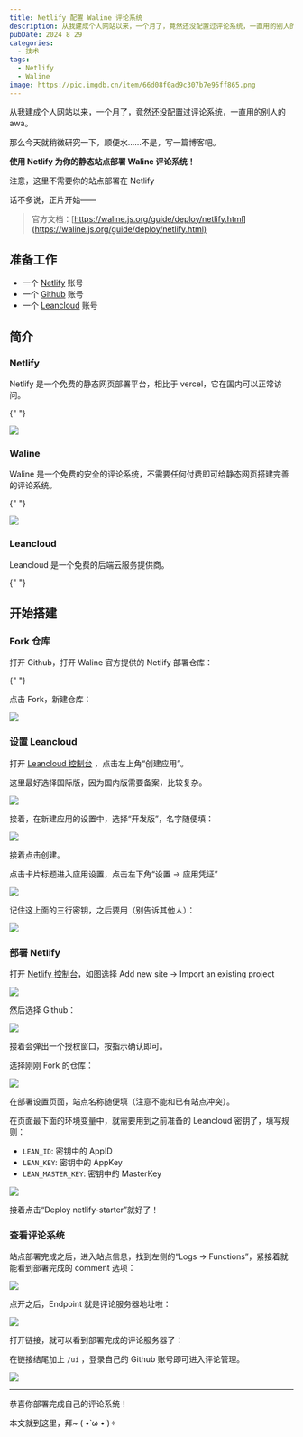 ```yaml
---
title: Netlify 配置 Waline 评论系统
description: 从我建成个人网站以来，一个月了，竟然还没配置过评论系统，一直用的别人的。那么今天就稍微研究一下，使用 netlify 配置 waline 评论系统！
pubDate: 2024 8 29
categories:
  - 技术
tags:
  - Netlify
  - Waline
image: https://pic.imgdb.cn/item/66d08f0ad9c307b7e95ff865.png
---
```




从我建成个人网站以来，一个月了，竟然还没配置过评论系统，一直用的别人的 awa。

那么今天就稍微研究一下，顺便水……不是，写一篇博客吧。

**使用 Netlify 为你的静态站点部署 Waline 评论系统！**

<Warning>注意，这里不需要你的站点部署在 Netlify</Warning>

话不多说，正片开始——

> 官方文档：[https://waline.js.org/guide/deploy/netlify.html](https://waline.js.org/guide/deploy/netlify.html)

## 准备工作

- 一个 [Netlify](https://netlify.com) 账号
- 一个 [Github](https://github.com) 账号
- 一个 [Leancloud](https://console.leancloud.app/apps) 账号

## 简介

### Netlify

Netlify 是一个免费的静态网页部署平台，相比于 vercel，它在国内可以正常访问。

<LinkCard
  title="Netlify"
  desc="https://app.netlify.com/"
  url="https://app.netlify.com/"
/>{" "}

![](https://tse2-mm.cn.bing.net/th/id/OIP-C.fVbgHQU3ZeoJErXovw5ghwAAAA?rs=1&pid=ImgDetMain)

### Waline

Waline 是一个免费的安全的评论系统，不需要任何付费即可给静态网页搭建完善的评论系统。

<LinkCard
  title="Waline"
  desc="https://waline.js.org/"
  url="https://waline.js.org/"
/>{" "}

![](https://pic.imgdb.cn/item/66d08f0ad9c307b7e95ff865.png)

### Leancloud

Leancloud 是一个免费的后端云服务提供商。

<LinkCard
  title="Leancloud"
  desc="https://console.leancloud.app/"
  url="https://console.leancloud.app/"
/>{" "}

## 开始搭建

### Fork 仓库

打开 Github，打开 Waline 官方提供的 Netlify 部署仓库：

<LinkCard
  title="netlify-starter"
  desc="https://github.com/walinejs/netlify-starter/"
  url="https://github.com/walinejs/netlify-starter/"
/>{" "}

点击 Fork，新建仓库：

![](https://waline.js.org/assets/netlify-1-CbGWaP5q.png)

### 设置 Leancloud

打开 [Leancloud 控制台](https://console.leancloud.app/apps) ，点击左上角“创建应用”。

<Info>这里最好选择国际版，因为国内版需要备案，比较复杂。</Info>

![](https://pic.imgdb.cn/item/66d15075d9c307b7e938532e.png)

接着，在新建应用的设置中，选择“开发版”，名字随便填：

![](https://pic.imgdb.cn/item/66d1519cd9c307b7e9393506.png)

接着点击创建。

点击卡片标题进入应用设置，点击左下角“设置 -> 应用凭证”

![](https://pic.imgdb.cn/item/66d15392d9c307b7e93db232.png)

记住这上面的三行密钥，之后要用（别告诉其他人）：

![](https://pic.imgdb.cn/item/66d153e2d9c307b7e93e5658.png)

### 部署 Netlify

打开 [Netlify 控制台](https://app.netlify.com/)，如图选择 Add new site -> Import an existing project

![](https://pic.imgdb.cn/item/66d162ecd9c307b7e952225e.png)

然后选择 Github：

![](https://pic.imgdb.cn/item/66d16351d9c307b7e952f34f.png)

接着会弹出一个授权窗口，按指示确认即可。

选择刚刚 Fork 的仓库：

![](https://pic.imgdb.cn/item/66d163add9c307b7e9539e3d.png)

在部署设置页面，站点名称随便填（注意不能和已有站点冲突）。

在页面最下面的环境变量中，就需要用到之前准备的 Leancloud 密钥了，填写规则：

- `LEAN_ID`: 密钥中的 AppID
- `LEAN_KEY`: 密钥中的 AppKey
- `LEAN_MASTER_KEY`: 密钥中的 MasterKey

![](https://pic.imgdb.cn/item/66d16461d9c307b7e9551e08.png)

接着点击“Deploy netlify-starter”就好了！

### 查看评论系统

站点部署完成之后，进入站点信息，找到左侧的“Logs -> Functions”，紧接着就能看到部署完成的 comment 选项：

![](https://pic.imgdb.cn/item/66d16576d9c307b7e957c77c.png)

点开之后，Endpoint 就是评论服务器地址啦：

![](https://pic.imgdb.cn/item/66d16ed7d9c307b7e9667660.png)

打开链接，就可以看到部署完成的评论服务器了：

在链接结尾加上 `/ui` ，登录自己的 Github 账号即可进入评论管理。

![](https://pic.imgdb.cn/item/66d16f1ed9c307b7e96720f2.png)

---

恭喜你部署完成自己的评论系统！

本文就到这里，拜~ ( •̀ ω •́ )✧